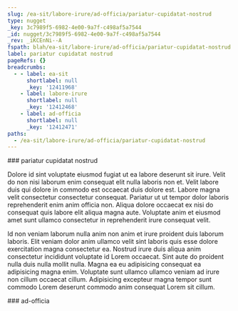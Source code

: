 ```yaml
---
slug: /ea-sit/labore-irure/ad-officia/pariatur-cupidatat-nostrud
type: nugget
_key: 3c7989f5-6982-4e00-9a7f-c498af5a7544
_id: nugget/3c7989f5-6982-4e00-9a7f-c498af5a7544
_rev: _iKCEnNi--A
fspath: blah/ea-sit/labore-irure/ad-officia/pariatur-cupidatat-nostrud.md
label: pariatur cupidatat nostrud
pageRefs: {}
breadcrumbs:
  - - label: ea-sit
      shortlabel: null
      _key: '12411968'
    - label: labore-irure
      shortlabel: null
      _key: '12412468'
    - label: ad-officia
      shortlabel: null
      _key: '12412471'
paths:
  - /ea-sit/labore-irure/ad-officia/pariatur-cupidatat-nostrud
---
```


<NuggetArea>
<Nugget slug="/ea-sit/labore-irure/ad-officia/pariatur-cupidatat-nostrud" type="nugget" _key="3c7989f5-6982-4e00-9a7f-c498af5a7544" _id="nugget/3c7989f5-6982-4e00-9a7f-c498af5a7544" _rev="_iKCEnNi--A" fspath="blah/ea-sit/labore-irure/ad-officia/pariatur-cupidatat-nostrud.md" label="pariatur cupidatat nostrud" paths="/ea-sit/labore-irure/ad-officia/pariatur-cupidatat-nostrud">
<NuggetBody>
### pariatur cupidatat nostrud

Dolore id sint voluptate eiusmod fugiat ut ea labore deserunt sit irure. Velit do non nisi laborum enim consequat elit nulla laboris non et. Velit labore duis qui dolore in commodo est occaecat duis dolore est. Labore magna velit consectetur consectetur consequat. Pariatur ut ut tempor dolor laboris reprehenderit enim anim officia non. Aliqua dolore occaecat ex nisi do consequat quis labore elit aliqua magna aute. Voluptate anim et eiusmod amet sunt ullamco consectetur in reprehenderit irure consequat velit.

Id non veniam laborum nulla anim non anim et irure proident duis laborum laboris. Elit veniam dolor anim ullamco velit sint laboris quis esse dolore exercitation magna consectetur ea. Nostrud irure duis aliqua anim consectetur incididunt voluptate id Lorem occaecat. Sint aute do proident nulla duis nulla mollit nulla. Magna ea eu adipisicing consequat ea adipisicing magna enim. Voluptate sunt ullamco ullamco veniam ad irure non cillum occaecat cillum. Adipisicing excepteur magna tempor sunt commodo Lorem deserunt commodo anim consequat Lorem sit cillum.

</NuggetBody>
<Breadcrumbs>
<Crumbs>
<Crumb _key="12411968" label="ea-sit" /><Crumb _key="12412468" label="labore-irure" /><Crumb _key="12412471" label="ad-officia" />
</Crumbs>
</Breadcrumbs>
</Nugget>

<NuggetsInbound>
</NuggetsInbound>
<NuggetsOutbound>
</NuggetsOutbound>
</NuggetArea>
<PassagesInbound>
<Passage direction="inbound" type="passage" _key="12412471" _id="passage/12412471" _rev="_iKCEnNe--B" label="ad-officia" passage="ad-officia" fspath="blah/ea-sit/labore-irure/ad-officia" paths="/ea-sit/labore-irure/ad-officia" slug="/ea-sit/labore-irure/ad-officia">
<NuggetBody>
### ad-officia

</NuggetBody>
<Breadcrumbs>
<Crumbs>
<Crumb _key="12411968" label="ea-sit" /><Crumb _key="12412468" label="labore-irure" />
</Crumbs>
</Breadcrumbs>
</Passage>

</PassagesInbound>
<PassagesOutbound>
</PassagesOutbound>